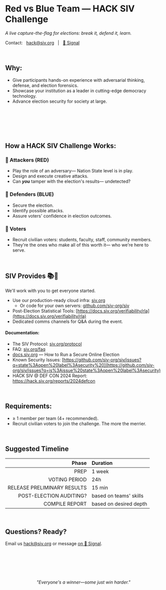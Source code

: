 # Red vs Blue Team — HACK SIV Challenge

_A live capture-the-flag for elections: break it, defend it, learn._

Contact: &nbsp; hack@siv.org &nbsp; | &nbsp; [💬 Signal](https://signal.me/#eu/BoJi_hXAgZij8SBK2mGyEoemAKKgZ7_RYOjAOnkgVYCu8IjJAH5EjblXfQ0U3Cbc)
  
&nbsp;  
## Why:
- Give participants hands-on experience with adversarial thinking, defense, and election forensics.
- Showcase your institution as a leader in cutting-edge democracy technology.
- Advance election security for society at large.

&nbsp;  

&nbsp;  
  
&nbsp;  
  
## How a HACK SIV Challenge Works:

### 🔴 Attackers (RED)
- Play the role of an adversary— Nation State level is in play.
- Design and execute creative attacks.
- Can ***you*** tamper with the election's results— undetected? 

### 🔵 Defenders (BLUE)
- Secure the election.
- Identify possible attacks.
- Assure voters' confidence in election outcomes.

### 👥 Voters
- Recruit civilian voters: students, faculty, staff, community members.
- They're the ones who make all of this worth it— who we're here to serve.

&nbsp;  
## SIV Provides 📚🔧

We'll work with you to get everyone started.

- Use our production-ready cloud infra: [siv.org](https://siv.org)
  - Or code for your own servers: [github.com/siv-org/siv](https://github.com/siv-org/siv)
- Post-Election Statistical Tools: [https://docs.siv.org/verifiability/rla](https://docs.siv.org/verifiability/rla)
- Dedicated comms channels for Q&A during the event.

#### Documentation:
- The SIV Protocol: [siv.org/protocol](https://siv.org/protocol)
- FAQ: [siv.org/faq](https://siv.org/faq)
- [docs.siv.org](https://docs.siv.org) — How to Run a Secure Online Election
- Known Security Issues: [https://github.com/siv-org/siv/issues?q=state%3Aopen%20label%3Asecurity%20](https://github.com/siv-org/siv/issues?q=is%3Aissue%20state%3Aopen%20label%3Asecurity)
- HACK SIV @ DEF CON 2024 Report: https://hack.siv.org/reports/2024defcon

&nbsp;  
## Requirements:
- ≥ 1 member per team (4+ recommended).
- Recruit civilian voters to join the challenge. The more the merrier.

&nbsp;  
## Suggested Timeline 

|                     Phase | Duration                 |
|--------------------------:|:-------------------------|
|                      PREP | 1 week                   |
|             VOTING PERIOD | 24h                      |
| RELEASE PRELIMINARY RESULTS | 15 min                 |
|   POST-ELECTION AUDITING? | based on teams' skills   |
|            COMPILE REPORT | based on desired depth   |

&nbsp;  

## Questions? Ready?

Email us hack@siv.org or message [on 💬 Signal](https://signal.me/#eu/BoJi_hXAgZij8SBK2mGyEoemAKKgZ7_RYOjAOnkgVYCu8IjJAH5EjblXfQ0U3Cbc).


&nbsp;  

&nbsp;  
  
&nbsp;  

<p align="center"><i>"Everyone's a winner—some just win harder."</i></p>

&nbsp;  
  
